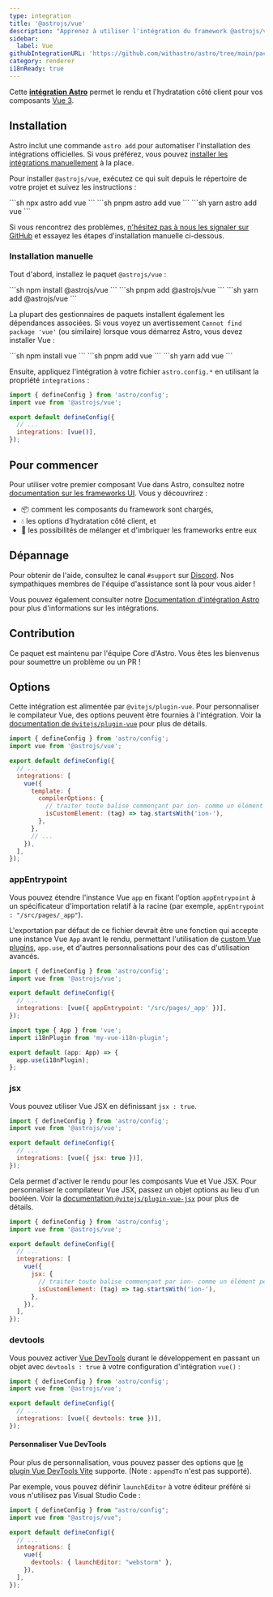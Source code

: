 ```yaml
---
type: integration
title: '@astrojs/vue'
description: "Apprenez à utiliser l'intégration du framework @astrojs/vue pour étendre la prise en charge des composants dans votre projet Astro."
sidebar:
  label: Vue
githubIntegrationURL: 'https://github.com/withastro/astro/tree/main/packages/integrations/vue/'
category: renderer
i18nReady: true
---
```


Cette **[intégration Astro][astro-integration]** permet le rendu et l'hydratation côté client pour vos composants [Vue 3](https://vuejs.org/).

## Installation

Astro inclut une commande `astro add` pour automatiser l'installation des intégrations officielles. Si vous préférez, vous pouvez [installer les intégrations manuellement](#installation-manuelle) à la place.

Pour installer `@astrojs/vue`, exécutez ce qui suit depuis le répertoire de votre projet et suivez les instructions :

<PackageManagerTabs>
  <Fragment slot="npm">
    ```sh
    npx astro add vue
    ```
  </Fragment>
  <Fragment slot="pnpm">
    ```sh
    pnpm astro add vue
    ```
  </Fragment>
  <Fragment slot="yarn">
    ```sh
    yarn astro add vue
    ```
  </Fragment>
</PackageManagerTabs>

Si vous rencontrez des problèmes, [n'hésitez pas à nous les signaler sur GitHub](https://github.com/withastro/astro/issues) et essayez les étapes d'installation manuelle ci-dessous.

### Installation manuelle

Tout d'abord, installez le paquet `@astrojs/vue` :

<PackageManagerTabs>
  <Fragment slot="npm">
    ```sh
    npm install @astrojs/vue
    ```
  </Fragment>
  <Fragment slot="pnpm">
    ```sh
    pnpm add @astrojs/vue
    ```
  </Fragment>
  <Fragment slot="yarn">
    ```sh
    yarn add @astrojs/vue
    ```
  </Fragment>
</PackageManagerTabs>


La plupart des gestionnaires de paquets installent également les dépendances associées. Si vous voyez un avertissement `Cannot find package 'vue'` (ou similaire) lorsque vous démarrez Astro, vous devez installer Vue :

<PackageManagerTabs>
  <Fragment slot="npm">
    ```sh
    npm install vue
    ```
  </Fragment>
  <Fragment slot="pnpm">
    ```sh
    pnpm add vue
    ```
  </Fragment>
  <Fragment slot="yarn">
    ```sh
    yarn add vue
    ```
  </Fragment>
</PackageManagerTabs>

Ensuite, appliquez l'intégration à votre fichier `astro.config.*` en utilisant la propriété `integrations` :

```js ins={2} ins="vue()" title="astro.config.mjs"
import { defineConfig } from 'astro/config';
import vue from '@astrojs/vue';

export default defineConfig({
  // ...
  integrations: [vue()],
});
```

## Pour commencer

Pour utiliser votre premier composant Vue dans Astro, consultez notre [documentation sur les frameworks UI][astro-ui-frameworks]. Vous y découvrirez :

* 📦 comment les composants du framework sont chargés,
* 💧 les options d'hydratation côté client, et
* 🤝 les possibilités de mélanger et d'imbriquer les frameworks entre eux

## Dépannage

Pour obtenir de l'aide, consultez le canal `#support` sur [Discord](https://astro.build/chat). Nos sympathiques membres de l'équipe d'assistance sont là pour vous aider !

Vous pouvez également consulter notre [Documentation d'intégration Astro][astro-integration] pour plus d'informations sur les intégrations.

## Contribution

Ce paquet est maintenu par l'équipe Core d'Astro. Vous êtes les bienvenus pour soumettre un problème ou un PR !

[astro-integration]: /fr/guides/integrations-guide/

[astro-ui-frameworks]: /fr/guides/framework-components/#utilisation-des-composants-de-framework

## Options

Cette intégration est alimentée par `@vitejs/plugin-vue`. Pour personnaliser le compilateur Vue, des options peuvent être fournies à l'intégration. Voir la [documentation de `@vitejs/plugin-vue`](https://www.npmjs.com/package/@vitejs/plugin-vue) pour plus de détails.

```js title="astro.config.mjs"
import { defineConfig } from 'astro/config';
import vue from '@astrojs/vue';

export default defineConfig({
  // ...
  integrations: [
    vue({
      template: {
        compilerOptions: {
          // traiter toute balise commençant par ion- comme un élément personnalisé
          isCustomElement: (tag) => tag.startsWith('ion-'),
        },
      },
      // ...
    }),
  ],
});
```

### appEntrypoint

Vous pouvez étendre l'instance Vue `app` en fixant l'option `appEntrypoint` à un spécificateur d'importation relatif à la racine (par exemple, `appEntrypoint : "/src/pages/_app"`).

L'exportation par défaut de ce fichier devrait être une fonction qui accepte une instance Vue `App` avant le rendu, permettant l'utilisation de [custom Vue plugins](https://vuejs.org/guide/reusability/plugins.html), `app.use`, et d'autres personnalisations pour des cas d'utilisation avancés.

```js title="astro.config.mjs"
import { defineConfig } from 'astro/config';
import vue from '@astrojs/vue';

export default defineConfig({
  // ...
  integrations: [vue({ appEntrypoint: '/src/pages/_app' })],
});
```

```ts title="src/pages/_app.ts"
import type { App } from 'vue';
import i18nPlugin from 'my-vue-i18n-plugin';

export default (app: App) => {
  app.use(i18nPlugin);
};
```

### jsx

Vous pouvez utiliser Vue JSX en définissant `jsx : true`.

```js title="astro.config.mjs"
import { defineConfig } from 'astro/config';
import vue from '@astrojs/vue';

export default defineConfig({
  // ...
  integrations: [vue({ jsx: true })],
});
```

Cela permet d'activer le rendu pour les composants Vue et Vue JSX. Pour personnaliser le compilateur Vue JSX, passez un objet options au lieu d'un booléen. Voir la [documentation `@vitejs/plugin-vue-jsx`](https://www.npmjs.com/package/@vitejs/plugin-vue-jsx) pour plus de détails.

```js title="astro.config.mjs"
import { defineConfig } from 'astro/config';
import vue from '@astrojs/vue';

export default defineConfig({
  // ...
  integrations: [
    vue({
      jsx: {
        // traiter toute balise commençant par ion- comme un élément personnalisé
        isCustomElement: (tag) => tag.startsWith('ion-'),
      },
    }),
  ],
});
```

### devtools

<p><Since pkg="@astrojs/vue" v="4.2.0" /></p>

Vous pouvez activer [Vue DevTools](https://devtools-next.vuejs.org/) durant le développement en passant un objet avec `devtools : true` à votre configuration d'intégration `vue()` :

```js title="astro.config.mjs"
import { defineConfig } from 'astro/config';
import vue from '@astrojs/vue';

export default defineConfig({
  // ...
  integrations: [vue({ devtools: true })],
});
```

#### Personnaliser Vue DevTools

<p><Since pkg="@astrojs/vue" v="4.3.0" /></p>

Pour plus de personnalisation, vous pouvez passer des options que [le plugin Vue DevTools Vite](https://devtools-next.vuejs.org/guide/vite-plugin#options) supporte. (Note : `appendTo` n'est pas supporté).

Par exemple, vous pouvez définir `launchEditor` à votre éditeur préféré si vous n'utilisez pas Visual Studio Code :

```js title="astro.config.mjs"
import { defineConfig } from "astro/config";
import vue from "@astrojs/vue";

export default defineConfig({
  // ...
  integrations: [
    vue({
      devtools: { launchEditor: "webstorm" },
    }),
  ],
});
```
